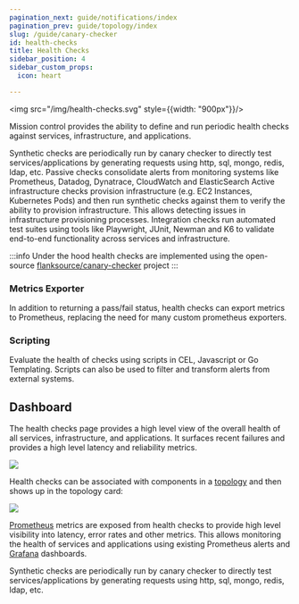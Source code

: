 ```yaml
---
pagination_next: guide/notifications/index
pagination_prev: guide/topology/index
slug: /guide/canary-checker
id: health-checks
title: Health Checks
sidebar_position: 4
sidebar_custom_props:
  icon: heart

---
```


<img src="/img/health-checks.svg" style={{width: "900px"}}/>


Mission control provides the ability to define and run periodic health checks against services, infrastructure, and applications.

<Step step={1} name="Synthetic" style="list">
Synthetic checks are periodically run by canary checker to directly test services/applications by generating requests using http, sql, mongo, redis, ldap, etc.

</Step>

<Step step={2} name="Passive " style="list">
Passive checks consolidate alerts from monitoring systems like Prometheus, Datadog, Dynatrace, CloudWatch and ElasticSearch
</Step>

<Step step={3} name="Infrastructure" style="list">
Active infrastructure checks provision infrastructure (e.g. EC2 Instances, Kubernetes Pods) and then run synthetic checks against them to verify the ability to provision infrastructure. This allows detecting issues in infrastructure provisioning processes.

</Step>

<Step step={4} name="Integration" style="list">
Integration checks run automated test suites using tools like Playwright, JUnit, Newman and K6 to validate end-to-end functionality across services and infrastructure.
</Step>


:::info
Under the hood health checks are implemented using the open-source [flanksource/canary-checker](https://github.com/flanksource/canary-checker) project
:::

### Metrics Exporter

In addition to returning a pass/fail status, health checks can export metrics to Prometheus, replacing the need for many custom prometheus exporters.

### Scripting

Evaluate the health of checks using scripts in CEL, Javascript or Go Templating. Scripts can also be used to filter and transform alerts from external systems.


## Dashboard

<Step step={1} name="Dashboard" style="list">
The health checks page provides a high level view of the overall health of all services, infrastructure, and applications. It surfaces recent failures and provides a high level latency and reliability metrics.

![](./images/canary-dashboard.png)
</Step>

<Step step={2} name="Topology" style="list">

Health checks can be associated with components in a [topology](topology/concepts/health-checks) and then shows up in the topology card:

![](./images/topology-health-checks.png)
</Step>

<Step step={3} name="Prometheus" style="list">

[Prometheus](canary-checker/concepts/metrics) metrics are exposed from health checks to provide high level visibility into latency, error rates and other metrics. This allows monitoring the health of services and applications using existing Prometheus alerts and [Grafana](canary-checker/concepts/metrics/grafana) dashboards.

</Step>

<Step step={4} name="Synthetic" style="list">
Synthetic checks are periodically run by canary checker to directly test services/applications by generating requests using http, sql, mongo, redis, ldap, etc.

</Step>



